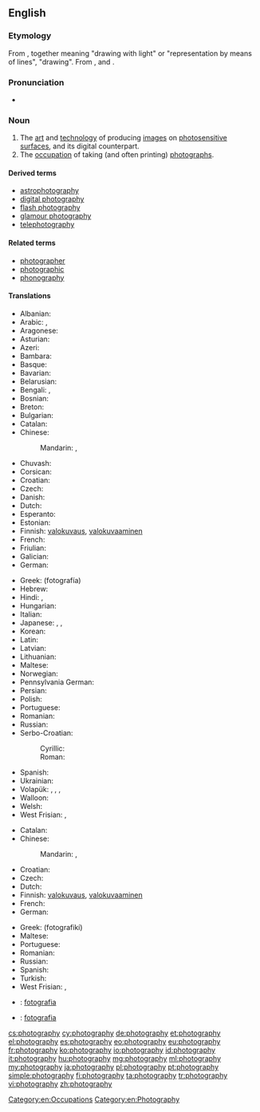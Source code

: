 ==English==
{{wikipedia}}

===Etymology===
From {{confix|photo|graphy}}, together meaning "drawing with light" or "representation by means of lines", "drawing". From {{term|φωτός||(''genitive'') of light|tr=photos|lang=grc}}, and {{term|γράφω||I write|tr=graphō|lang=grc}}.

===Pronunciation===
* {{audio|En-us-photography.ogg|Audio (US)}}

===Noun===
{{en-noun|-}}

# The [[art]] and [[technology]] of producing [[images]] on [[photosensitive]] [[surface]]s, and its digital counterpart.
# The [[occupation]] of taking (and often printing) [[photograph]]s.

====Derived terms====
* [[astrophotography]]
* [[digital photography]]
* [[flash photography]]
* [[glamour photography]]
* [[telephotography]]

====Related terms====
* [[photographer]]
* [[photographic]]
* [[phonography]]

====Translations====
{{trans-top|art and technology of producing images on photosensitive surfaces}}
* Albanian: {{t-|sq|fotografia}}
* Arabic: {{t-|ar|تصوير|m|tr=taSwiir|sc=Arab}}, {{t-|ar|فوتوغرافيا|f|tr=futughrafíyya|sc=Arab}}
* Aragonese: {{t-|an|fotografía}}
* Asturian: {{t-|ast|fotografía}}
* Azeri: {{t-|az|fotoqrafiya}}
* Bambara: {{t-|bm|kɔtɛba}}
* Basque: {{t-|eu|argazkigintza}}
* Bavarian: {{tø|bar|Photographie}}
* Belarusian: {{t-|be|фатаграфія|tr=fatahráfija|sc=Cyrl}}
* Bengali: {{t-|bn|ফটোগ্রাফি|tr=fôţografi|sc=Beng|xs=Bengali}}, {{t-|bn|ফটোগ্রাফী|tr=fôţografi|sc=Beng|xs=Bengali}}
* Bosnian: {{t-|bs|fotografija}}
* Breton: {{t-|br|luc'hskeudennerezh}}
* Bulgarian: {{t+|bg|фотография|f|tr=fotográfija|sc=Cyrl}}
* Catalan: {{t-|ca|fotografia|f}}
* Chinese:
*: Mandarin: {{t|zh|攝影|sc=Hani}}, {{t|zh|摄影|tr=shèyǐng|sc=Hani}}
* Chuvash: {{tø|cv|фотографи|tr=fotografi|sc=Cyrl}}
* Corsican: {{t-|co|fotugrafia}}
* Croatian: {{t-|hr|fotografija|f}}
* Czech: {{t+|cs|fotografie}}
* Danish: {{t-|da|fotografi}}
* Dutch: {{t+|nl|fotografie|f}}
* Esperanto: {{t-|eo|fotarto}}
* Estonian: {{t-|et|fotograafia}}
* Finnish: [[valokuvaus]], [[valokuvaaminen]]
* French: {{t+|fr|photographie|f}}
* Friulian: {{tø|fur|fotografie}}
* Galician: {{t+|gl|fotografía}}
* German: {{t+|de|Fotografie|f}}
{{trans-mid}}
* Greek: {{t+|el|φωτογραφία|f}} (fotografía)
* Hebrew: {{t-|he|צילום|tr=tzilém|sc=Hebr}}
* Hindi: {{t-|hi|छायाचित्र|tr=chāyācitr|sc=Deva}}, {{t-|hi|फ़ोटोग्राफ़ी|f|tr=foṭogrāfī|sc=Deva}}
* Hungarian: {{t+|hu|fényképezés}}
* Italian: {{t+|it|fotografia|f}}
* Japanese: {{t-|ja|写真撮影|tr=shashin satsuei|sc=Jpan}}, {{t-|ja|写真術|tr=shashinjutsu|sc=Jpan}}, {{t+|ja|撮影|tr=さつえい, satsuei|sc=Jpan}}
* Korean: {{t+|ko|사진술|tr=sajinsul|sc=Kore}}
* Latin: {{t-|la|photographia|f}}
* Latvian: {{t-|lv|fotogrāfija}}
* Lithuanian: {{t-|lt|fotografija|f}}
* Maltese: {{t-|mt|fotografija|xs=Maltese}}
* Norwegian: {{t-|no|fotografi}}
* Pennsylvania German: {{tø|pdc|Pikder}}
* Persian: {{t+|fa|عکاسی|tr=akkâsi|sc=fa-Arab}}
* Polish: {{t+|pl|fotografia|f}}
* Portuguese: {{t+|pt|fotografia|f}}
* Romanian: {{t+|ro|fotografie|f}}
* Russian: {{t+|ru|фотография|f|tr=fotográfija}}
* Serbo-Croatian:
*: Cyrillic: {{t-|sh|фотографија|f}}
*: Roman: {{t-|sh|fotografija|f}}
* Spanish: {{t+|es|fotografía|f}}
* Ukrainian: {{t-|uk|фотографія|f|tr=fotohráfija|sc=Cyrl}}
* Volapük: {{t+|vo|fotograf}}, {{qualifier|older term, obsolete}} {{t-|vo|fotogaf}}, {{qualifier|older term}} {{t-|vo|litamag}}, {{qualifier|color}} {{t-|vo|kölafotograf}}
* Walloon: {{t+|wa|fotografeye|f}}
* Welsh: {{t+|cy|ffotograffiaeth}}
* West Frisian: {{t-|fy|fotografy|c|xs=West Frisian}}, {{t-|fy|fotografie|c|xs=West Frisian}}
{{trans-bottom}}

{{trans-top|occupation of taking (and often printing) photographs}}
* Catalan: {{t-|ca|fotografia|f}}
* Chinese:
*: Mandarin: {{t|zh|攝影|sc=Hani}}, {{t|zh|摄影|tr=shèyǐng|sc=Hani}}
* Croatian: {{t-|hr|fotografija|f}}
* Czech: {{t-|cs|fotografování|n}}
* Dutch: {{t+|nl|fotografie|f}}
* Finnish: [[valokuvaus]], [[valokuvaaminen]]
* French: {{t+|fr|photographie|f}}
* German: {{t+|de|Fotografie|f}}
{{trans-mid}}
* Greek: {{t+|el|φωτογραφική|f}} (fotografikí)
* Maltese: {{t-|mt|fotografu|xs=Maltese}}
* Portuguese: {{t+|pt|fotografia|f}}
* Romanian: {{t+|ro|fotografia|f}}
* Russian: {{t+|ru|фотография|f|tr=fotográfija}}
* Spanish: {{t+|es|fotografía|f}}
* Turkish: {{t+|tr|fotoğrafçılık}}
* West Frisian: {{t-|fy|fotografy|c|xs=West Frisian}}, {{t-|fy|fotografie|c|xs=West Frisian}}
{{trans-bottom}}

{{checktrans-top}}
* {{ttbc|it}}: [[fotografia]] {{f}}
{{trans-mid}}
* {{ttbc|sk}}: [[fotografia#Slovak|fotografia]] {{f}}
{{trans-bottom}}

[[Category:en:Occupations]]
[[Category:en:Photography]]

[[cs:photography]]
[[cy:photography]]
[[de:photography]]
[[et:photography]]
[[el:photography]]
[[es:photography]]
[[eo:photography]]
[[eu:photography]]
[[fr:photography]]
[[ko:photography]]
[[io:photography]]
[[id:photography]]
[[it:photography]]
[[hu:photography]]
[[mg:photography]]
[[ml:photography]]
[[my:photography]]
[[ja:photography]]
[[pl:photography]]
[[pt:photography]]
[[simple:photography]]
[[fi:photography]]
[[ta:photography]]
[[tr:photography]]
[[vi:photography]]
[[zh:photography]]